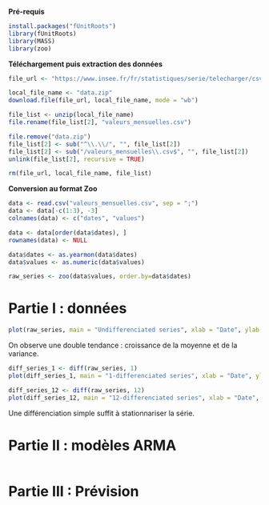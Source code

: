 **Pré-requis**

```r
install.packages("fUnitRoots")
library(fUnitRoots)
library(MASS)
library(zoo)
```

**Téléchargement puis extraction des données**

```r
file_url <- "https://www.insee.fr/fr/statistiques/serie/telecharger/csv/010768319?ordre=antechronologique&transposition=donneescolonne&periodeDebut=1&anneeDebut=1990&periodeFin=2&anneeFin=2024&revision=sansrevisions"

local_file_name <- "data.zip"
download.file(file_url, local_file_name, mode = "wb")

file_list <- unzip(local_file_name)
file.rename(file_list[2], "valeurs_mensuelles.csv")

file.remove("data.zip")
file_list[2] <- sub("^\\.\\/", "", file_list[2])
file_list[2] <- sub("/valeurs_mensuelles\\.csv$", "", file_list[2]) 
unlink(file_list[2], recursive = TRUE)

rm(file_url, local_file_name, file_list)
```

**Conversion au format Zoo**

```r
data <- read.csv("valeurs_mensuelles.csv", sep = ";")
data <- data[-c(1:3), -3]
colnames(data) <- c("dates", "values")

data <- data[order(data$dates), ]
rownames(data) <- NULL

data$dates <- as.yearmon(data$dates)
data$values <- as.numeric(data$values)

raw_series <- zoo(data$values, order.by=data$dates)
```

# Partie I : données

```r
plot(raw_series, main = "Undifferenciated series", xlab = "Date", ylab = "Value")
```

On observe une double tendance : croissance de la moyenne et de la variance.

```r
diff_series_1 <- diff(raw_series, 1)
plot(diff_series_1, main = "1-differenciated series", xlab = "Date", ylab = "Value")

diff_series_12 <- diff(raw_series, 12)
plot(diff_series_12, main = "12-differenciated series", xlab = "Date", ylab = "Value")
```

Une différenciation simple suffit à stationnariser la série.

# Partie II : modèles ARMA

```r

```

# Partie III : Prévision

```r

```
